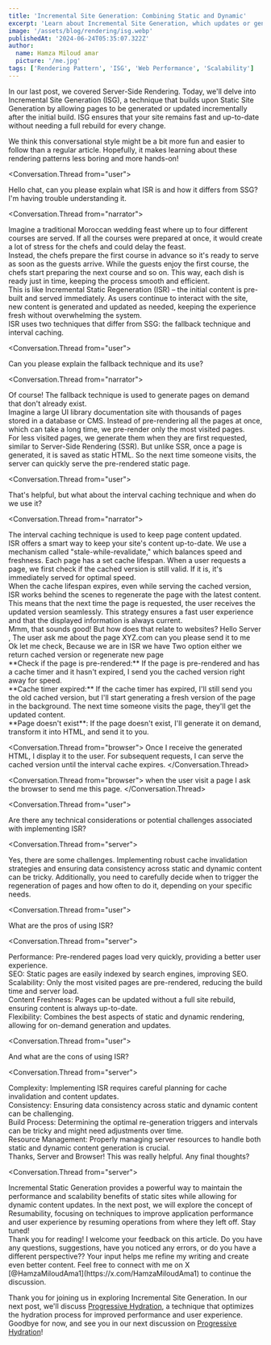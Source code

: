 ```yaml
---
title: 'Incremental Site Generation: Combining Static and Dynamic'
excerpt: 'Learn about Incremental Site Generation, which updates or generates pages incrementally after the initial build.'
image: '/assets/blog/rendering/isg.webp'
publishedAt: '2024-06-24T05:35:07.322Z'
author:
  name: Hamza Miloud amar
  picture: '/me.jpg'
tags: ['Rendering Pattern', 'ISG', 'Web Performance', 'Scalability']
---
```


In our last post, we covered Server-Side Rendering. Today, we'll delve into Incremental Site Generation (ISG), a technique that builds upon Static Site Generation by allowing pages to be generated or updated incrementally after the initial build. ISG ensures that your site remains fast and up-to-date without needing a full rebuild for every change.

We think this conversational style might be a bit more fun and easier to follow than a regular article. Hopefully, it makes learning about these rendering patterns less boring and more hands-on!

<Conversation>

<Conversation.Thread from="user">
  <div>
    Hello chat, can you please explain what ISR is and how it differs
    from SSG? I'm having trouble understanding it.
  </div>
</Conversation.Thread>

<Conversation.Thread from="narrator">
<div>Imagine a traditional Moroccan wedding feast where up to four different courses are served. If all the courses were prepared at once, it would create a lot of stress for the chefs and could delay the feast.</div>

<div>
  Instead, the chefs prepare the first course in advance so it's ready
  to serve as soon as the guests arrive. While the guests enjoy the
  first course, the chefs start preparing the next course and so on.
  This way, each dish is ready just in time, keeping the process
  smooth and efficient.
</div>

<div>
  This is like Incremental Static Regeneration (ISR) – the initial
  content is pre-built and served immediately. As users continue to
  interact with the site, new content is generated and updated as
  needed, keeping the experience fresh without overwhelming the
  system.
</div>
 <div>
    ISR uses two techniques that differ from SSG: the fallback
    technique and interval caching.
  </div>
</Conversation.Thread>

<Conversation.Thread from="user">
  <div>
    Can you please explain the fallback technique and its use?
  </div>
</Conversation.Thread>

<Conversation.Thread from="narrator">
  <div>
    Of course! The fallback technique is used to generate pages on
    demand that don't already exist.
  </div>
  <div>
    Imagine a large UI library documentation site with thousands of
    pages stored in a database or CMS. Instead of pre-rendering all
    the pages at once, which can take a long time, we pre-render only
    the most visited pages.
  </div>
  <div>
    For less visited pages, we generate them when they are first
    requested, similar to Server-Side Rendering (SSR). But unlike SSR,
    once a page is generated, it is saved as static HTML. So the next
    time someone visits, the server can quickly serve the pre-rendered
    static page.
  </div>
</Conversation.Thread>

<Conversation.Thread from="user">
  <div>
    That's helpful, but what about the interval caching technique and
    when do we use it?
  </div>
</Conversation.Thread>

<Conversation.Thread from="narrator">
  <div>
    The interval caching technique is used to keep page content
    updated.
  </div>
  <div>
    ISR offers a smart way to keep your site's content up-to-date. We
    use a mechanism called "stale-while-revalidate," which balances
    speed and freshness. Each page has a set cache lifespan. When a
    user requests a page, we first check if the cached version is
    still valid. If it is, it's immediately served for optimal speed.
  </div>
  <div>
    When the cache lifespan expires, even while serving the cached
    version, ISR works behind the scenes to regenerate the page with
    the latest content. This means that the next time the page is
    requested, the user receives the updated version seamlessly. This
    strategy ensures a fast user experience and that the displayed
    information is always current.
  </div>
</Conversation.Thread>
<Conversation.Thread from="user">
  Mmm, that sounds good! But how does that relate to websites?
</Conversation.Thread>
<Conversation.Thread from="browser">
  Hello Server , The user ask me about the page XYZ.com can you please
  send it to me
</Conversation.Thread>
<Conversation.Thread from="server">
  <div>
    Ok let me check, Because we are in ISR we have Two option either
    we return cached version or regenerate new page
  </div>
  <div>
    **Check if the page is pre-rendered:** If the page is pre-rendered
    and has a cache timer and it hasn't expired, I send you the cached
    version right away for speed.
  </div>
  <div>
    **Cache timer expired:** If the cache timer has expired, I'll
    still send you the old cached version, but I'll start generating a
    fresh version of the page in the background. The next time someone
    visits the page, they'll get the updated content.
  </div>
  <div>
    **Page doesn't exist**: If the page doesn't exist, I'll generate
    it on demand, transform it into HTML, and send it to you.
  </div>
</Conversation.Thread>

<Conversation.Thread from="browser">
  Once I receive the generated HTML, I display it to the user. For
  subsequent requests, I can serve the cached version until the
  interval cache expires.
</Conversation.Thread>

<Conversation.Thread from="browser">
  when the user visit a page I ask the browser to send me this page.
</Conversation.Thread>

<Conversation.Thread from="user">
  <div>
    Are there any technical considerations or potential challenges
    associated with implementing ISR?
  </div>
</Conversation.Thread>

<Conversation.Thread from="server">
  <div>
    Yes, there are some challenges. Implementing robust cache
    invalidation strategies and ensuring data consistency across
    static and dynamic content can be tricky. Additionally, you need
    to carefully decide when to trigger the regeneration of pages and
    how often to do it, depending on your specific needs.
  </div>
</Conversation.Thread>

<Conversation.Thread from="user">
  <div>What are the pros of using ISR?</div>
</Conversation.Thread>

<Conversation.Thread from="server">
  <div>
    Performance: Pre-rendered pages load very quickly, providing a
    better user experience.
  </div>
  <div>
    SEO: Static pages are easily indexed by search engines, improving
    SEO.
  </div>
  <div>
    Scalability: Only the most visited pages are pre-rendered,
    reducing the build time and server load.
  </div>
  <div>
    Content Freshness: Pages can be updated without a full site
    rebuild, ensuring content is always up-to-date.
  </div>
  <div>
    Flexibility: Combines the best aspects of static and dynamic
    rendering, allowing for on-demand generation and updates.
  </div>
</Conversation.Thread>

<Conversation.Thread from="user">
  <div>And what are the cons of using ISR?</div>
</Conversation.Thread>

<Conversation.Thread from="server">
  <div>
    Complexity: Implementing ISR requires careful planning for cache
    invalidation and content updates.
  </div>
  <div>
    Consistency: Ensuring data consistency across static and dynamic
    content can be challenging.
  </div>
  <div>
    Build Process: Determining the optimal re-generation triggers and
    intervals can be tricky and might need adjustments over time.
  </div>
  <div>
    Resource Management: Properly managing server resources to handle
    both static and dynamic content generation is crucial.
  </div>
</Conversation.Thread>
<Conversation.Thread from="user">
  <div>
    Thanks, Server and Browser! This was really helpful. Any final
    thoughts?
  </div>
</Conversation.Thread>

<Conversation.Thread from="server">
  <div>Incremental Static Generation provides a powerful way to maintain the performance and scalability benefits of static sites while allowing for dynamic content updates. In the next post, we will explore the concept of Resumability, focusing on techniques to improve application performance and user experience by resuming operations from where they left off. Stay tuned!</div>
</Conversation.Thread>
<Conversation.Thread from="me">
  Thank you for reading! I welcome your feedback on this article. Do
  you have any questions, suggestions, have you noticed any errors,
  or do you have a different perspective?? Your input helps me refine
  my writing and create even better content. Feel free to connect with
  me on X [@HamzaMiloudAma1](https://x.com/HamzaMiloudAma1) to
  continue the discussion.
</Conversation.Thread>
</Conversation>

Thank you for joining us in exploring Incremental Site Generation. In our next post, we'll discuss [Progressive Hydration](/blogs/progressive-hydration), a technique that optimizes the hydration process for improved performance and user experience. Goodbye for now, and see you in our next discussion on [Progressive Hydration](/blogs/progressive-hydration)!
